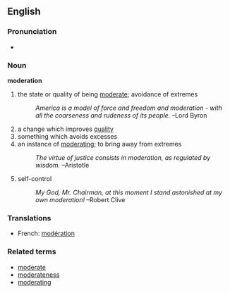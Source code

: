 == English ==
=== Pronunciation ===
*{{AHD|/mŏd'ər-ĭt-ĭn/}}

=== Noun ===
'''moderation'''
#the state or quality of being [[moderate]]; avoidance of extremes
#:''America is a model of force and freedom and moderation - with all the coarseness and rudeness of its people.'' &ndash;Lord Byron
#a change which improves [[quality]]
#something which avoids excesses
#an instance of [[moderating]]; to bring away from extremes
#:''The virtue of justice consists in moderation, as regulated by wisdom.'' &ndash;Aristotle
#self-control
#:''My God, Mr. Chairman, at this moment I stand astonished at my own moderation!'' &ndash;Robert Clive

=== Translations ===
*French: [[modération]]

=== Related terms ===
*[[moderate]]
*[[moderateness]]
*[[moderating]]